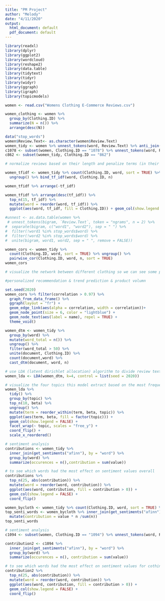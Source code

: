 ---
title: "PM Project"
author: "Melody"
date: "4/11/2020"
output:
  html_document: default
  pdf_document: default
---

```{r}
library(readxl)
library(dplyr)
library(ggplot2)
library(wordcloud)
library(reshape2)
library(data.table)
library(tidytext)
library(tidyr)
library(widyr)
library(ggraph)
library(igraph)
library(topicmodels)
```


```{r}
women <- read.csv("Womens Clothing E-Commerce Reviews.csv") 
```

```{r}
women_clothing <- women %>% 
  group_by(Clothing.ID) %>%
  summarize(N = n()) %>%
  arrange(desc(N))
```


```{r}
data("stop_words")
women$Review.Text<- as.character(women$Review.Text)
women_tidy <- women %>% unnest_tokens(word, Review.Text) %>% anti_join(stop_words)
c1078 <- subset(women, Clothing.ID == "1078") %>% unnest_tokens(word, Review.Text) %>% anti_join(stop_words)
c862 <- subset(women_tidy, Clothing.ID == "862")
```


```{r}
# normalize reviews based on their length and penalize terms (in their importance or weight) if it appears in most documents.

women_tfidf <- women_tidy %>% count(Clothing.ID, word, sort = TRUE) %>% 
  ungroup() %>% bind_tf_idf(word, Clothing.ID, n)
```

```{r}
women_tfidf %>% arrange(-tf_idf)
```

```{r}
women_tfidf %>% arrange(desc(tf_idf)) %>%
  top_n(15, tf_idf) %>%
  mutate(word = reorder(word, tf_idf)) %>%
  ggplot(aes(word, tf_idf, fill = Clothing.ID)) + geom_col(show.legend = FALSE) + coord_flip()
```

```{r}
#unnest <- as.data.table(women %>% 
 # unnest_tokens(bigram, `Review.Text`, token = "ngrams", n = 2) %>% 
#  separate(bigram, c("word1", "word2"), sep = " ") %>% 
#  filter(!word1 %in% stop_words$word) %>%
#  filter(!word2 %in% stop_words$word) %>% 
#  unite(bigram, word1, word2, sep = " ", remove = FALSE))
```



```{r}
women_cors <- women_tidy %>% 
  count(Clothing.ID, word, sort = TRUE) %>% ungroup() %>%
  pairwise_cor(Clothing.ID, word, n, sort = TRUE)
women_cors
```

```{r}
# visualize the network between different clothing so we can see some products received similar reviews so they may have similar styles or certain popular elements. 

#personalized recommendation & trend prediction & product volumn

set.seed(2020)
women_cors %>% filter(correlation > 0.97) %>% 
  graph_from_data_frame() %>%
  ggraph(layout = "fr") +
  geom_edge_link(aes(alpha = correlation, width = correlation))+
  geom_node_point(size = 6, color = "lightblue") +
  geom_node_text(aes(label = name), repel = TRUE) +
  theme_void()
```

```{r}
women_dtm <- women_tidy %>% 
  group_by(word) %>%
  mutate(word_total = n()) %>%
  ungroup() %>%
  filter(word_total > 50) %>%
  unite(document, Clothing.ID) %>%
  count(document,word) %>%
  cast_dtm(document, word, n)
```

```{r}
# use LDA (latent dirichlet allocation) algorithm to divide review text into topics
women_lda <- LDA(women_dtm, k=4, control = list(seed = 2020))
```
```{r}
# visualize the four topics this model extract based on the most frequent terms within it. 
women_lda %>%
  tidy() %>%
  group_by(topic) %>%
  top_n(10, beta) %>%
  ungroup() %>%
  mutate(term = reorder_within(term, beta, topic)) %>%
  ggplot(aes(term, beta, fill = factor(topic))) +
  geom_col(show.legend = FALSE) +
  facet_wrap(~ topic, scales = "free_y") +
  coord_flip() +
  scale_x_reordered()
```


```{r}
# sentiment analysis
contributions <- women_tidy %>% 
  inner_join(get_sentiments("afinn"), by = "word") %>%
  group_by(word) %>%
  summarize(occurences = n(),contribution = sum(value))
```

```{r}
# to see which words had the most effect on sentiment values overall
contributions %>%
  top_n(25, abs(contribution)) %>%
  mutate(word = reorder(word, contribution)) %>%
  ggplot(aes(word, contribution, fill = contribution > 0)) +
  geom_col(show.legend = FALSE) +
  coord_flip()
```

```{r}
women_bycloth <- women_tidy %>% count(Clothing.ID, word, sort = TRUE) %>% ungroup()
top_senti_words <- women_bycloth %>% inner_join(get_sentiments("afinn"), by = "word") %>%
  mutate(contribution = value * n /sum(n))
top_senti_words
```




```{r}
# sentiment analysis
c1094 <- subset(women, Clothing.ID == "1094") %>% unnest_tokens(word, Review.Text) %>% anti_join(stop_words)

contribution2 <- c1094 %>% 
  inner_join(get_sentiments("afinn"), by = "word") %>%
  group_by(word) %>%
  summarize(occurences = n(), contribution = sum(value))
```

```{r}
# to see which words had the most effect on sentiment values for cothing id = 1094
contribution2 %>%
  top_n(25, abs(contribution)) %>%
  mutate(word = reorder(word, contribution)) %>%
  ggplot(aes(word, contribution, fill = contribution > 0)) +
  geom_col(show.legend = FALSE) +
  coord_flip()
```



